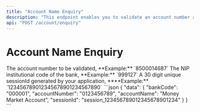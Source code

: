 ```yaml
---
title: "Account Name Enquiry"
description: "This endpoint enables you to validate an account number and the account name."
api: "POST /account/enquiry"
---
```


# Account Name Enquiry

<ParamField body="accountNumber" type="string" required>
	The account number to be validated, **Example:** `8500014687`
</ParamField>

<ParamField body="bankCode" type="string" required>
	The NIP institutional code of the bank, **Example:** `999127`
</ParamField>

<ParamField body="sessionId" type="string" required>
	A 30 digit unique sessionId generated by your application, ****Example:**
	`123456789012345678901234567890`
</ParamField>

<ResponseExample>
```json
{
  "data": {
    "bankCode": "000001",
    "accountNumber": "0123456789",
    "accountName": "Money Market Account",
    "sessionId": "session_123456789012345678901234"
  }
}
```
</ResponseExample>
